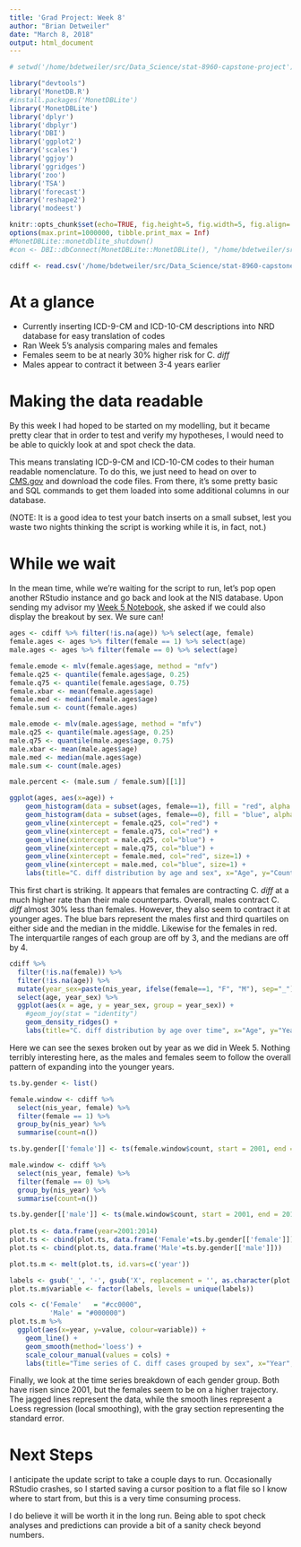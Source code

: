```yaml
---
title: 'Grad Project: Week 8'
author: "Brian Detweiler"
date: "March 8, 2018"
output: html_document
---
```


```r
# setwd('/home/bdetweiler/src/Data_Science/stat-8960-capstone-project')

library("devtools")
library('MonetDB.R')
#install.packages('MonetDBLite')
library('MonetDBLite')
library('dplyr')
library('dbplyr')
library('DBI')
library('ggplot2')
library('scales')
library('ggjoy')
library('ggridges')
library('zoo')
library('TSA')
library('forecast')
library('reshape2')
library('modeest')

knitr::opts_chunk$set(echo=TRUE, fig.height=5, fig.width=5, fig.align='center', scipen=1, digits=2)
options(max.print=1000000, tibble.print_max = Inf)
#MonetDBLite::monetdblite_shutdown()
#con <- DBI::dbConnect(MonetDBLite::MonetDBLite(), "/home/bdetweiler/src/Data_Science/stat-8960-capstone-project/data/nrd_db")
```

```r
cdiff <- read.csv('/home/bdetweiler/src/Data_Science/stat-8960-capstone-project/data/cdiff.csv', stringsAsFactors = FALSE)
```

# At a glance

 * Currently inserting ICD-9-CM and ICD-10-CM descriptions into NRD database for easy translation of codes
 * Ran Week 5's analysis comparing males and females
 * Females seem to be at nearly 30\% higher risk for C. *diff*
 * Males appear to contract it between 3-4 years earlier 

# Making the data readable

By this week I had hoped to be started on my modelling, but it became pretty clear that in order to
test and verify my hypotheses, I would need to be able to quickly look at and spot check the data.

This means translating ICD-9-CM and ICD-10-CM codes to their human readable nomenclature. To do this, 
we just need to head on over to [CMS.gov](https://www.cms.gov/Medicare/Coding/ICD9ProviderDiagnosticCodes/codes.html)
and download the code files. From there, it's some pretty basic \textsf{R} and SQL commands to get them
loaded into some additional columns in our database.

(NOTE: It is a good idea to test your batch inserts on a small subset, lest you waste two nights thinking the
script is working while it is, in fact, not.)

# While we wait

In the mean time, while we're waiting for the script to run, let's pop open another RStudio instance and
go back and look at the NIS database. Upon sending my advisor my 
[Week 5 Notebook](http://bdetweiler.github.io/projects/grad-project/grad-project-1-2018-02-11.html),
she asked if we could also display the breakout by sex. We sure can!

```r
ages <- cdiff %>% filter(!is.na(age)) %>% select(age, female)
female.ages <- ages %>% filter(female == 1) %>% select(age)
male.ages <- ages %>% filter(female == 0) %>% select(age)

female.emode <- mlv(female.ages$age, method = "mfv")
female.q25 <- quantile(female.ages$age, 0.25)
female.q75 <- quantile(female.ages$age, 0.75)
female.xbar <- mean(female.ages$age)
female.med <- median(female.ages$age)
female.sum <- count(female.ages)

male.emode <- mlv(male.ages$age, method = "mfv")
male.q25 <- quantile(male.ages$age, 0.25)
male.q75 <- quantile(male.ages$age, 0.75)
male.xbar <- mean(male.ages$age)
male.med <- median(male.ages$age)
male.sum <- count(male.ages)

male.percent <- (male.sum / female.sum)[[1]]

ggplot(ages, aes(x=age)) +
    geom_histogram(data = subset(ages, female==1), fill = "red", alpha = 0.3, stat="bin", bins=30) +
    geom_histogram(data = subset(ages, female==0), fill = "blue", alpha = 0.3, stat="bin", bins=30) +
    geom_vline(xintercept = female.q25, col="red") +
    geom_vline(xintercept = female.q75, col="red") +
    geom_vline(xintercept = male.q25, col="blue") +
    geom_vline(xintercept = male.q75, col="blue") +
    geom_vline(xintercept = female.med, col="red", size=1) +
    geom_vline(xintercept = male.med, col="blue", size=1) +
    labs(title="C. diff distribution by age and sex", x="Age", y="Count")
```

This first chart is striking. It appears that females are contracting C. *diff* at a much higher rate
than their male counterparts. Overall, males contract C. *diff* almost 30\% less than females. However,
they also seem to contract it at younger ages. The blue bars represent the males first and third quartiles on either side and the median in the middle. Likewise for the females in red. The interquartile ranges of each group
are off by 3, and the medians are off by 4. 


```r
cdiff %>% 
  filter(!is.na(female)) %>% 
  filter(!is.na(age)) %>% 
  mutate(year_sex=paste(nis_year, ifelse(female==1, "F", "M"), sep="_")) %>%
  select(age, year_sex) %>%
  ggplot(aes(x = age, y = year_sex, group = year_sex)) + 
    #geom_joy(stat = "identity")
    geom_density_ridges() +
    labs(title="C. diff distribution by age over time", x="Age", y="Year")

```

Here we can see the sexes broken out by year as we did in Week 5. Nothing terribly interesting here, 
as the males and females seem to follow the overall pattern of expanding into the younger years.

```r

ts.by.gender <- list()

female.window <- cdiff %>% 
  select(nis_year, female) %>%
  filter(female == 1) %>%
  group_by(nis_year) %>%
  summarise(count=n())

ts.by.gender[['female']] <- ts(female.window$count, start = 2001, end = 2014, frequency = 1)

male.window <- cdiff %>% 
  select(nis_year, female) %>%
  filter(female == 0) %>%
  group_by(nis_year) %>%
  summarise(count=n())

ts.by.gender[['male']] <- ts(male.window$count, start = 2001, end = 2014, frequency = 1)
   
plot.ts <- data.frame(year=2001:2014)
plot.ts <- cbind(plot.ts, data.frame('Female'=ts.by.gender[['female']]))
plot.ts <- cbind(plot.ts, data.frame('Male'=ts.by.gender[['male']]))

plot.ts.m <- melt(plot.ts, id.vars=c('year'))

labels <- gsub('_', '-', gsub('X', replacement = '', as.character(plot.ts.m$variable)))
plot.ts.m$variable <- factor(labels, levels = unique(labels))

cols <- c('Female'   = "#cc0000",
          'Male' = "#000000")
plot.ts.m %>% 
  ggplot(aes(x=year, y=value, colour=variable)) +
    geom_line() +
    geom_smooth(method='loess') +
    scale_colour_manual(values = cols) +
    labs(title="Time series of C. diff cases grouped by sex", x="Year", y="Count", colour="Ages") 
```

Finally, we look at the time series breakdown of each gender group. Both have risen since 2001, but
the females seem to be on a higher trajectory. The jagged lines represent the data, while the smooth lines
represent a Loess regression (local smoothing), with the gray section representing the standard error. 

# Next Steps

I anticipate the update script to take a couple days to run. Occasionally RStudio crashes, so I started saving
a cursor position to a flat file so I know where to start from, but this is a very time consuming process.

I do believe it will be worth it in the long run. Being able to spot check analyses and predictions can provide
a bit of a sanity check beyond numbers. 


